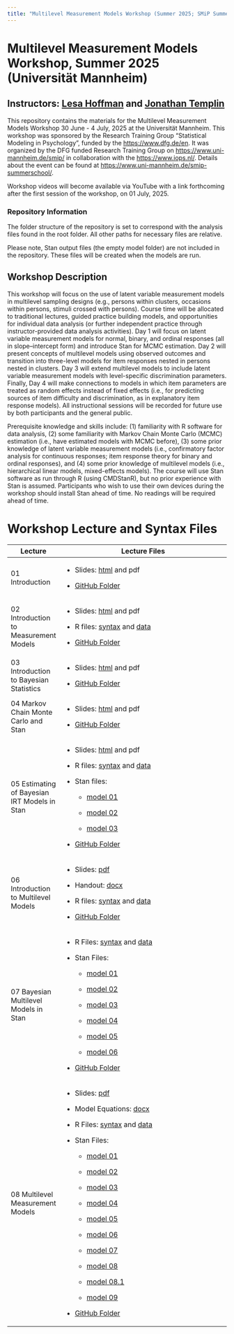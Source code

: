 ```yaml
---
title: "Multilevel Measurement Models Workshop (Summer 2025; SMiP Summer School)"
---
```


# Multilevel Measurement Models Workshop, Summer 2025 (Universität Mannheim)

## Instructors: [Lesa Hoffman](https://lesahoffman.com) and [Jonathan Templin](https://jonathantemplin.com)

This repository contains the materials for the Multilevel Measurement Models Workshop 30 June - 4 July, 2025 at the Universität Mannheim. This workshop was sponsored by the Research Training Group "Statistical Modeling in Psychology", funded by the [https://www.dfg.de/en](German%20Research%20Foundation%20(DFG)). It was organized by the DFG funded Research Training Group on [https://www.uni-mannheim.de/smip/](“Statistical%20Modeling%20in%20Psychology”%20(SMiP)) in collaboration with the [https://www.iops.nl/](Interuniversity%20Graduate%20School%20of%20Psychometrics%20and%20Sociometrics%20(IOPS)). Details about the event can be found at <https://www.uni-mannheim.de/smip-summerschool/>.

Workshop videos will become available via YouTube with a link forthcoming after the first session of the workshop, on 01 July, 2025.

### Repository Information

The folder structure of the repository is set to correspond with the analysis files found in the root folder. All other paths for necessary files are relative.

Please note, Stan output files (the empty model folder) are not included in the repository. These files will be created when the models are run.

## Workshop Description

This workshop will focus on the use of latent variable measurement models in multilevel sampling designs (e.g., persons within clusters, occasions within persons, stimuli crossed with persons). Course time will be allocated to traditional lectures, guided practice building models, and opportunities for individual data analysis (or further independent practice through instructor-provided data analysis activities). Day 1 will focus on latent variable measurement models for normal, binary, and ordinal responses (all in slope–intercept form) and introduce Stan for MCMC estimation. Day 2 will present concepts of multilevel models using observed outcomes and transition into three-level models for item responses nested in persons nested in clusters. Day 3 will extend multilevel models to include latent variable measurement models with level-specific discrimination parameters. Finally, Day 4 will make connections to models in which item parameters are treated as random effects instead of fixed effects (i.e., for predicting sources of item difficulty and discrimination, as in explanatory item response models). All instructional sessions will be recorded for future use by both participants and the general public.

Prerequisite knowledge and skills include: (1) familiarity with R software for data analysis, (2) some familiarity with Markov Chain Monte Carlo (MCMC) estimation (i.e., have estimated models with MCMC before), (3) some prior knowledge of latent variable measurement models (i.e., confirmatory factor analysis for continuous responses; item response theory for binary and ordinal responses), and (4) some prior knowledge of multilevel models (i.e., hierarchical linear models, mixed-effects models). The course will use Stan software as run through R (using CMDStanR), but no prior experience with Stan is assumed. Participants who wish to use their own devices during the workshop should install Stan ahead of time. No readings will be required ahead of time.

# Workshop Lecture and Syntax Files

+----------------------------------------------+-------------------------------------------------------------------------------------------------------------------------------------------------------------------------------------------------------------------------------------------------------------------------------------------------------------------------------------------------------------------------------------------------------------------+
| Lecture                                      | Lecture Files                                                                                                                                                                                                                                                                                                                                                                                                     |
+==============================================+===================================================================================================================================================================================================================================================================================================================================================================================================================+
| 01 Introduction                              | -   Slides: [html](https://jonathantemplin.github.io/MultilevelMeasurementModels2025/_lectures/lecture01_Introduction/mlmmWorkshop2025_Lecture01_Introduction.html#/title-slide) and pdf                                                                                                                                                                                                                          |
|                                              |                                                                                                                                                                                                                                                                                                                                                                                                                   |
|                                              | -   [GitHub Folder](https://github.com/jonathantemplin/MLMM2025/tree/main/_lectures/lecture01_Introduction)                                                                                                                                                                                                                                                                                                       |
+----------------------------------------------+-------------------------------------------------------------------------------------------------------------------------------------------------------------------------------------------------------------------------------------------------------------------------------------------------------------------------------------------------------------------------------------------------------------------+
| 02 Introduction to Measurement Models        | -   Slides: [html](https://jonathantemplin.github.io/MultilevelMeasurementModels2025/_lectures/lecture02_Introduction_To_Measurement_Models/mlmmWorkshop2025_Lecture02_Introduction_To_Measurement_Models.html#/title-slide) and pdf                                                                                                                                                                              |
|                                              |                                                                                                                                                                                                                                                                                                                                                                                                                   |
|                                              | -   R files: [syntax](https://github.com/jonathantemplin/MultilevelMeasurementModels2025/raw/refs/heads/main/_lectures/lecture02_Introduction_To_Measurement_Models/mlmmWorkshop2025_Lecture02_Introduction_To_Measurement_Models.R) and [data](https://github.com/jonathantemplin/MultilevelMeasurementModels2025/raw/refs/heads/main/_lectures/lecture02_Introduction_To_Measurement_Models/modelingData.RData) |
|                                              |                                                                                                                                                                                                                                                                                                                                                                                                                   |
|                                              | -   [GitHub Folder](https://github.com/jonathantemplin/MultilevelMeasurementModels2025/tree/main/_lectures/lecture02_Introduction_To_Measurement_Models)                                                                                                                                                                                                                                                          |
+----------------------------------------------+-------------------------------------------------------------------------------------------------------------------------------------------------------------------------------------------------------------------------------------------------------------------------------------------------------------------------------------------------------------------------------------------------------------------+
| 03 Introduction to Bayesian Statistics       | -   Slides: [html](https://jonathantemplin.github.io/MultilevelMeasurementModels2025/_lectures/lecture03_Introduction_To_Bayesian_Statistics/lecture03_Introduction_To_Bayesian_Statistics.html#/title-slide) and pdf                                                                                                                                                                                             |
|                                              |                                                                                                                                                                                                                                                                                                                                                                                                                   |
|                                              | -   [GitHub Folder](https://github.com/jonathantemplin/MultilevelMeasurementModels2025/tree/main/_lectures/lecture03_Introduction_To_Bayesian_Statistics)                                                                                                                                                                                                                                                         |
+----------------------------------------------+-------------------------------------------------------------------------------------------------------------------------------------------------------------------------------------------------------------------------------------------------------------------------------------------------------------------------------------------------------------------------------------------------------------------+
| 04 Markov Chain Monte Carlo and Stan         | -   Slides: [html](https://jonathantemplin.github.io/MultilevelMeasurementModels2025/_lectures/lecture04_MCMC_and_Stan/lecture04_MCMC_and_Stan.html#/title-slide) and pdf                                                                                                                                                                                                                                         |
|                                              |                                                                                                                                                                                                                                                                                                                                                                                                                   |
|                                              | -   [GitHub Folder](https://github.com/jonathantemplin/MultilevelMeasurementModels2025/tree/main/_lectures/lecture04_MCMC_and_Stan)                                                                                                                                                                                                                                                                               |
+----------------------------------------------+-------------------------------------------------------------------------------------------------------------------------------------------------------------------------------------------------------------------------------------------------------------------------------------------------------------------------------------------------------------------------------------------------------------------+
| 05 Estimating of Bayesian IRT Models in Stan | -   Slides: [html](https://jonathantemplin.github.io/MultilevelMeasurementModels2025/_lectures/lecture05_Estimating_Bayesian_IRT_Models_in_Stan/lecture05_Estimating_Bayesian_IRT_Models_in_Stan.html#/title-slide) and pdf                                                                                                                                                                                       |
|                                              |                                                                                                                                                                                                                                                                                                                                                                                                                   |
|                                              | -   R files: [syntax](https://github.com/jonathantemplin/MultilevelMeasurementModels2025/raw/refs/heads/main/_lectures/lecture05_Estimating_Bayesian_IRT_Models_in_Stan/lecture05_unidimensionalIBayesianIRT.R) and [data](https://github.com/jonathantemplin/MultilevelMeasurementModels2025/raw/refs/heads/main/_lectures/lecture05_Estimating_Bayesian_IRT_Models_in_Stan/modelingData.RData)                  |
|                                              |                                                                                                                                                                                                                                                                                                                                                                                                                   |
|                                              | -   Stan files:                                                                                                                                                                                                                                                                                                                                                                                                   |
|                                              |                                                                                                                                                                                                                                                                                                                                                                                                                   |
|                                              |     -   [model 01](https://github.com/jonathantemplin/MultilevelMeasurementModels2025/raw/refs/heads/main/_lectures/lecture05_Estimating_Bayesian_IRT_Models_in_Stan/lecture05_model01.stan)                                                                                                                                                                                                                      |
|                                              |                                                                                                                                                                                                                                                                                                                                                                                                                   |
|                                              |     -   [model 02](https://github.com/jonathantemplin/MultilevelMeasurementModels2025/raw/refs/heads/main/_lectures/lecture05_Estimating_Bayesian_IRT_Models_in_Stan/lecture05_model02.stan)                                                                                                                                                                                                                      |
|                                              |                                                                                                                                                                                                                                                                                                                                                                                                                   |
|                                              |     -   [model 03](https://github.com/jonathantemplin/MultilevelMeasurementModels2025/raw/refs/heads/main/_lectures/lecture05_Estimating_Bayesian_IRT_Models_in_Stan/lecture05_model03.stan)                                                                                                                                                                                                                      |
|                                              |                                                                                                                                                                                                                                                                                                                                                                                                                   |
|                                              | -   [GitHub Folder](https://github.com/jonathantemplin/MultilevelMeasurementModels2025/tree/main/_lectures/lecture05_Estimating_Bayesian_IRT_Models_in_Stan)                                                                                                                                                                                                                                                      |
+----------------------------------------------+-------------------------------------------------------------------------------------------------------------------------------------------------------------------------------------------------------------------------------------------------------------------------------------------------------------------------------------------------------------------------------------------------------------------+
| 06 Introduction to Multilevel Models         | -   Slides: [pdf](https://github.com/jonathantemplin/MultilevelMeasurementModels2025/raw/refs/heads/main/_lectures/lecture06_Introduction_to_Multilevel_Models/lecture06_Multilevel_Observed.pdf)                                                                                                                                                                                                                 |
|                                              |                                                                                                                                                                                                                                                                                                                                                                                                                   |
|                                              | -   Handout: [docx](https://github.com/jonathantemplin/MultilevelMeasurementModels2025/raw/refs/heads/main/_lectures/lecture06_Introduction_to_Multilevel_Models/lecture06mlm_ML.docx)                                                                                                                                                                                                                            |
|                                              |                                                                                                                                                                                                                                                                                                                                                                                                                   |
|                                              | -   R files: [syntax](https://github.com/jonathantemplin/MultilevelMeasurementModels2025/raw/refs/heads/main/_lectures/lecture06_Introduction_to_Multilevel_Models/lecture06_mlm_ML.R) and [data](https://github.com/jonathantemplin/MultilevelMeasurementModels2025/raw/refs/heads/main/_lectures/lecture06_Introduction_to_Multilevel_Models/modelingData.RData)                                                |
|                                              |                                                                                                                                                                                                                                                                                                                                                                                                                   |
|                                              | -   [GitHub Folder](https://github.com/jonathantemplin/MultilevelMeasurementModels2025/tree/main/_lectures/lecture06_Introduction_to_Multilevel_Models)                                                                                                                                                                                                                                                           |
+----------------------------------------------+-------------------------------------------------------------------------------------------------------------------------------------------------------------------------------------------------------------------------------------------------------------------------------------------------------------------------------------------------------------------------------------------------------------------+
| 07 Bayesian Multilevel Models in Stan        | -   R Files: [syntax](https://github.com/jonathantemplin/MultilevelMeasurementModels2025/raw/refs/heads/main/_lectures/lecture07_Bayesian_Multilevel_Models_in_Stan/lecture07_mlm_Bayes.R) and [data](https://github.com/jonathantemplin/MultilevelMeasurementModels2025/raw/refs/heads/main/_lectures/lecture07_Bayesian_Multilevel_Models_in_Stan/modelingData.RData)                                           |
|                                              |                                                                                                                                                                                                                                                                                                                                                                                                                   |
|                                              | -   Stan Files:                                                                                                                                                                                                                                                                                                                                                                                                   |
|                                              |                                                                                                                                                                                                                                                                                                                                                                                                                   |
|                                              |     -   [model 01](https://github.com/jonathantemplin/MultilevelMeasurementModels2025/raw/refs/heads/main/_lectures/lecture07_Bayesian_Multilevel_Models_in_Stan/lecture07_model01.stan)                                                                                                                                                                                                                          |
|                                              |                                                                                                                                                                                                                                                                                                                                                                                                                   |
|                                              |     -   [model 02](https://github.com/jonathantemplin/MultilevelMeasurementModels2025/raw/refs/heads/main/_lectures/lecture07_Bayesian_Multilevel_Models_in_Stan/lecture07_model02.stan)                                                                                                                                                                                                                          |
|                                              |                                                                                                                                                                                                                                                                                                                                                                                                                   |
|                                              |     -   [model 03](https://github.com/jonathantemplin/MultilevelMeasurementModels2025/raw/refs/heads/main/_lectures/lecture07_Bayesian_Multilevel_Models_in_Stan/lecture07_model03.stan)                                                                                                                                                                                                                          |
|                                              |                                                                                                                                                                                                                                                                                                                                                                                                                   |
|                                              |     -   [model 04](https://github.com/jonathantemplin/MultilevelMeasurementModels2025/raw/refs/heads/main/_lectures/lecture07_Bayesian_Multilevel_Models_in_Stan/lecture07_model04.stan)                                                                                                                                                                                                                          |
|                                              |                                                                                                                                                                                                                                                                                                                                                                                                                   |
|                                              |     -   [model 05](https://github.com/jonathantemplin/MultilevelMeasurementModels2025/raw/refs/heads/main/_lectures/lecture07_Bayesian_Multilevel_Models_in_Stan/lecture07_model05.stan)                                                                                                                                                                                                                          |
|                                              |                                                                                                                                                                                                                                                                                                                                                                                                                   |
|                                              |     -   [model 06](https://github.com/jonathantemplin/MultilevelMeasurementModels2025/raw/refs/heads/main/_lectures/lecture07_Bayesian_Multilevel_Models_in_Stan/lecture07_model06.stan)                                                                                                                                                                                                                          |
|                                              |                                                                                                                                                                                                                                                                                                                                                                                                                   |
|                                              | -   [GitHub Folder](https://github.com/jonathantemplin/MultilevelMeasurementModels2025/tree/main/_lectures/lecture07_Bayesian_Multilevel_Models_in_Stan)                                                                                                                                                                                                                                                          |
+----------------------------------------------+-------------------------------------------------------------------------------------------------------------------------------------------------------------------------------------------------------------------------------------------------------------------------------------------------------------------------------------------------------------------------------------------------------------------+
| 08 Multilevel Measurement Models             | -   Slides: [pdf](https://github.com/jonathantemplin/MultilevelMeasurementModels2025/raw/refs/heads/main/_lectures/lecture08_Multilevel_Measurement_Models/lecture08_Multilevel_Measurement.pdf)                                                                                                                                                                                                                  |
|                                              |                                                                                                                                                                                                                                                                                                                                                                                                                   |
|                                              | -   Model Equations: [docx](https://github.com/jonathantemplin/MultilevelMeasurementModels2025/raw/refs/heads/main/_lectures/lecture08_Multilevel_Measurement_Models/lecture08_Multilevel_Measurement_Equations.docx)                                                                                                                                                                                             |
|                                              |                                                                                                                                                                                                                                                                                                                                                                                                                   |
|                                              | -   R Files: [syntax](https://github.com/jonathantemplin/MultilevelMeasurementModels2025/raw/refs/heads/main/_lectures/lecture08_Multilevel_Measurement_Models/lecture08_Multilevel_Measurement_Models.R) and [data](https://github.com/jonathantemplin/MultilevelMeasurementModels2025/raw/refs/heads/main/_lectures/lecture08_Multilevel_Measurement_Models/modelingData.RData)                                 |
|                                              |                                                                                                                                                                                                                                                                                                                                                                                                                   |
|                                              | -   Stan Files:                                                                                                                                                                                                                                                                                                                                                                                                   |
|                                              |                                                                                                                                                                                                                                                                                                                                                                                                                   |
|                                              |     -   [model 01](https://github.com/jonathantemplin/MultilevelMeasurementModels2025/raw/refs/heads/main/_lectures/lecture08_Multilevel_Measurement_Models/lecture08_model01.stan)                                                                                                                                                                                                                               |
|                                              |                                                                                                                                                                                                                                                                                                                                                                                                                   |
|                                              |     -   [model 02](https://github.com/jonathantemplin/MultilevelMeasurementModels2025/raw/refs/heads/main/_lectures/lecture08_Multilevel_Measurement_Models/lecture08_model02.stan)                                                                                                                                                                                                                               |
|                                              |                                                                                                                                                                                                                                                                                                                                                                                                                   |
|                                              |     -   [model 03](https://github.com/jonathantemplin/MultilevelMeasurementModels2025/raw/refs/heads/main/_lectures/lecture08_Multilevel_Measurement_Models/lecture08_model03.stan)                                                                                                                                                                                                                               |
|                                              |                                                                                                                                                                                                                                                                                                                                                                                                                   |
|                                              |     -   [model 04](https://github.com/jonathantemplin/MultilevelMeasurementModels2025/raw/refs/heads/main/_lectures/lecture08_Multilevel_Measurement_Models/lecture08_model04.stan)                                                                                                                                                                                                                               |
|                                              |                                                                                                                                                                                                                                                                                                                                                                                                                   |
|                                              |     -   [model 05](https://github.com/jonathantemplin/MultilevelMeasurementModels2025/raw/refs/heads/main/_lectures/lecture08_Multilevel_Measurement_Models/lecture08_model05.stan)                                                                                                                                                                                                                               |
|                                              |                                                                                                                                                                                                                                                                                                                                                                                                                   |
|                                              |     -   [model 06](https://github.com/jonathantemplin/MultilevelMeasurementModels2025/raw/refs/heads/main/_lectures/lecture08_Multilevel_Measurement_Models/lecture08_model06.stan)                                                                                                                                                                                                                               |
|                                              |                                                                                                                                                                                                                                                                                                                                                                                                                   |
|                                              |     -   [model 07](https://github.com/jonathantemplin/MultilevelMeasurementModels2025/raw/refs/heads/main/_lectures/lecture08_Multilevel_Measurement_Models/lecture08_model07.stan)                                                                                                                                                                                                                               |
|                                              |                                                                                                                                                                                                                                                                                                                                                                                                                   |
|                                              |     -   [model 08](https://github.com/jonathantemplin/MultilevelMeasurementModels2025/raw/refs/heads/main/_lectures/lecture08_Multilevel_Measurement_Models/lecture08_model08.1.stan)                                                                                                                                                                                                                             |
|                                              |                                                                                                                                                                                                                                                                                                                                                                                                                   |
|                                              |     -   [model 08.1](https://github.com/jonathantemplin/MultilevelMeasurementModels2025/raw/refs/heads/main/_lectures/lecture08_Multilevel_Measurement_Models/lecture08_model08.1.stan)                                                                                                                                                                                                                           |
|                                              |                                                                                                                                                                                                                                                                                                                                                                                                                   |
|                                              |     -   [model 09](https://github.com/jonathantemplin/MultilevelMeasurementModels2025/raw/refs/heads/main/_lectures/lecture08_Multilevel_Measurement_Models/lecture08_model09.stan)                                                                                                                                                                                                                               |
|                                              |                                                                                                                                                                                                                                                                                                                                                                                                                   |
|                                              | -   [GitHub Folder](https://github.com/jonathantemplin/MultilevelMeasurementModels2025/tree/main/_lectures/lecture08_Multilevel_Measurement_Models)                                                                                                                                                                                                                                                               |
+----------------------------------------------+-------------------------------------------------------------------------------------------------------------------------------------------------------------------------------------------------------------------------------------------------------------------------------------------------------------------------------------------------------------------------------------------------------------------+
